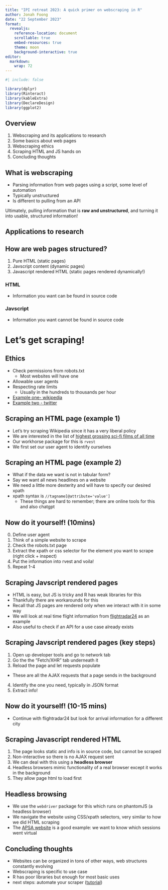 ---
title: "IPI retreat 2023: A quick primer on webscraping in R"
author: Jonah Foong
date: "22 September 2023"
format: 
  revealjs:
    reference-location: document
    scrollable: true
    embed-resources: true
    theme: moon
    background-interactive: true
editor: 
  markdown: 
    wrap: 72
---

```{r}
#| include: false

library(dplyr)
library(Rinteract)
library(kableExtra)
library(DeclareDesign)
library(ggplot2)

```


## Overview

1. Webscraping and its applications to research
2. Some basics about web pages
3. Webscraping ethics
4. Scraping HTML and JS hands on
5. Concluding thoughts

## What is webscraping

- Parsing information from web pages using a script, some level of automation
- Typically unstructured
- Is different to pulling from an API

Ultimately, pulling information that is **raw and unstructured**, and turning it into usable, structured information!

## Applications to research 




## How are web pages structured?

1. Pure HTML (static pages)
2. Javscript content (dynamic pages)
3. Javascript rendered HTML (static pages rendered dynamically!)

::: {.panel-tabset}

### HTML

- Information you want can be found in source code


### Javscript

- Information you want cannot be found in source code


:::

# Let's get scraping!

## Ethics

- Check permissions from robots.txt
  - Most websites will have one
- Allowable user agents
- Respecting rate limits
  - Usually in the hundreds to thousands per hour

- [Example one- wikipedia](https://en.wikipedia.org/robots.txt){target="_blank"}
- [Example two - twitter](https://twitter.com/robots.txt){target="_blank"}


## Scraping an HTML page (example 1)

- Let's try scraping Wikipedia since it has a very liberal policy
- We are interested in the list of [highest grossing sci-fi films of all time](https://en.wikipedia.org/wiki/List_of_highest-grossing_science_fiction_films)
- Our workhorse package for this is `rvest`
- We first set our user agent to identify ourselves

## Scraping an HTML page (example 2)

- What if the data we want is not in tabular form?
- Say we want all news headlines on a website
- We need a little more dexterity and will have to specify our desired xpath
- xpath syntax is `//tagname[@attribute='value']`
  - These things are hard to remember; there are online tools for this and also chatgpt

## Now do it yourself! (10mins)

0. Define user agent
1. Think of a simple website to scrape
2. Check the robots.txt page
3. Extract the xpath or css selector for the element you want to scrape (right click + inspect)
4. Put the information into rvest and voila!
5. Repeat 1-4 

## Scraping Javscript rendered pages

- HTML is easy, but JS is tricky and R has weak libraries for this
- Thankfully there are workarounds for this
- Recall that JS pages are rendered only when we interact with it in some way
- We will look at real time flight information from [flightradar24](https://www.flightradar24.com/) as an example
- Also useful to check if an API for a use case already exists

## Scraping Javscript rendered pages (key steps)

1. Open up developer tools and go to network tab
2. Go the the "Fetch/XHR" tab underneath it
3. Reload the page and let requests populate
  - These are all the AJAX requests that a page sends in the background
4. Identify the one you need, typically in JSON format
5. Extract info!

## Now do it yourself! (10-15 mins)

- Continue with flightradar24 but look for arrival information for a different city

## Scraping Javascript rendered HTML

1. The page looks static and info is in source code, but cannot be scraped
2. Non-interactive so there is no AJAX request sent
3. We can deal with this using a **headless browser**
4. Headless browsers mimic functionality of a real browser except it works in the background
5. They allow page html to load first

## Headless browsing

- We use the `webdriver` package for this which runs on phantomJS (a headless browser)
- We navigate the website using CSS/xpath selectors, very similar to how we did HTML scraping
- The [APSA website](https://convention2.allacademic.com/one/apsa/apsa23/index.php) is a good example: we want to know which sessions went virtual


## Concluding thoughts

- Websites can be organized in tons of other ways, web structures constantly evolving
- Webscraping is specific to use case
- R has poor libraries but enough for most basic uses
- next steps: automate your scraper ([tutorial](https://jonfoong.github.io/writings/rscrapergcp/))








